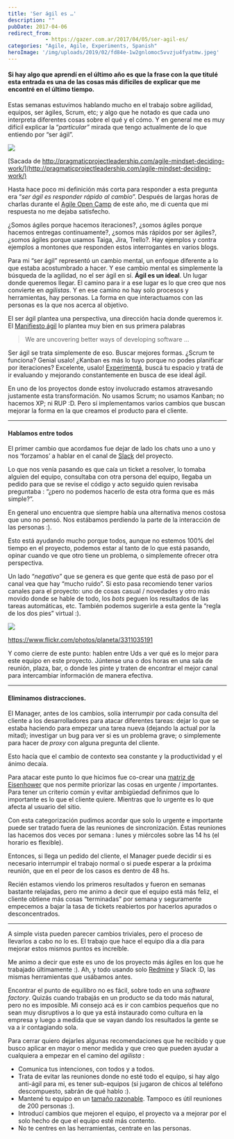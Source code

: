 ```yaml
---
title: 'Ser ágil es …'
description: ""
pubDate: 2017-04-06
redirect_from: 
            - https://gazer.com.ar/2017/04/05/ser-agil-es/
categories: "Agile, Agile, Experiments, Spanish"
heroImage: '/img/uploads/2019/02/fd84e-1w2gnlomoc5vvzju4fyatmw.jpeg'
---
```

#### Si hay algo que aprendí en el último año es que la frase con la que titulé esta entrada es una de las cosas más difíciles de explicar que me encontré en el último tiempo.

Estas semanas estuvimos hablando mucho en el trabajo sobre agilidad, equipos, ser ágiles, Scrum, etc; y algo que he notado es que cada uno interpreta diferentes cosas sobre el qué y el cómo. Y en general me es muy difícil explicar la “_particular”_ mirada que tengo actualmente de lo que entiendo por “ser ágil”.

![](/img/uploads/2019/02/fd84e-1w2gnlomoc5vvzju4fyatmw.jpeg)

[Sacada de http://pragmaticprojectleadership.com/agile-mindset-deciding-work/](http://pragmaticprojectleadership.com/agile-mindset-deciding-work/)

Hasta hace poco mi definición más corta para responder a esta pregunta era “_ser ágil es responder rápido al cambio_”. Después de largas horas de charlas durante el [Agile Open Camp](http://agileopencamp.com.ar/) de este año, me di cuenta que mi respuesta no me dejaba satisfecho.

¿Somos ágiles porque hacemos iteraciones?, ¿somos ágiles porque hacemos entregas continuamente?, ¿somos más rápidos por ser ágiles?, ¿somos ágiles porque usamos Taiga, Jira, Trello?. Hay ejemplos y contra ejemplos a montones que responden estos interrogantes en varios blogs.

Para mi “ser ágil” representó un cambio mental, un enfoque diferente a lo que estaba acostumbrado a hacer. Y ese cambio mental es simplemente la búsqueda de la agilidad, no el ser ágil en sí. **Ágil es un ideal**. Un lugar donde queremos llegar. El camino para ir a ese lugar es lo que creo que nos convierte en _agilistas_. Y en ese camino no hay solo procesos y herramientas, hay personas. La forma en que interactuamos con las personas es la que nos acerca al objetivo.

El ser ágil plantea una perspectiva, una dirección hacia donde queremos ir. El [Manifiesto ágil](http://agilemanifesto.org/iso/es/manifesto.html) lo plantea muy bien en sus primera palabras

> We are uncovering better ways of developing software …

Ser ágil se trata simplemente de eso. Buscar mejores formas. ¿Scrum te funciona? Genial usalo! ¿Kanban es más lo tuyo porque no podes planificar por iteraciones? Excelente, usalo! [Experimentá](https://gazer.com.ar/2017/03/21/no-experimentes/), buscá tu espacio y tratá de ir evaluando y mejorando constantemente en busca de ese ideal ágil.

En uno de los proyectos donde estoy involucrado estamos atravesando justamente esta transformación. No usamos Scrum; no usamos Kanban; no hacemos XP; ni RUP :D. Pero sí implementamos varios cambios que buscan mejorar la forma en la que creamos el producto para el cliente.

---

#### Hablamos entre todos

El primer cambio que acordamos fue dejar de lado los chats uno a uno y nos ‘forzamos’ a hablar en el canal de [Slack](http://slack.com/) del proyecto.

Lo que nos venía pasando es que caía un ticket a resolver, lo tomaba alguien del equipo, consultaba con otra persona del equipo, llegaba un pedido para que se revise el código y acto seguido quien revisaba preguntaba : “¿pero no podemos hacerlo de esta otra forma que es más simple?”.

En general uno encuentra que siempre había una alternativa menos costosa que uno no pensó. Nos estábamos perdiendo la parte de la interacción de las personas :).

Esto está ayudando mucho porque todos, aunque no estemos 100% del tiempo en el proyecto, podemos estar al tanto de lo que está pasando, opinar cuando ve que otro tiene un problema, o simplemente ofrecer otra perspectiva.

Un lado “_negativo_” que se genera es que gente que está de paso por el canal vea que hay “mucho ruido”. Si esto pasa recomiendo tener varios canales para el proyecto: uno de cosas casual / novedades y otro más movido donde se hable de todo, los _bots_ peguen los resultados de las tareas automáticas, etc. También podemos sugerirle a esta gente la “regla de los dos pies” virtual :).

![](/img/uploads/2019/02/3243a-1_zs4evazbt-q6ybnz9hiwg.jpeg)

<https://www.flickr.com/photos/planeta/3311035191>

Y como cierre de este punto: hablen entre Uds a ver qué es lo mejor para este equipo en este proyecto. Júntense una o dos horas en una sala de reunión, plaza, bar, o donde les pinte y traten de encontrar el mejor canal para intercambiar información de manera efectiva.

---

#### Eliminamos distracciones.

El Manager, antes de los cambios, solía interrumpir por cada consulta del cliente a los desarrolladores para atacar diferentes tareas: dejar lo que se estaba haciendo para empezar una tarea nueva (dejando la actual por la mitad); investigar un bug para ver si es un problema grave; o simplemente para hacer de _proxy_ con alguna pregunta del cliente.

Esto hacía que el cambio de contexto sea constante y la productividad y el ánimo decaía.

Para atacar este punto lo que hicimos fue co-crear una [matriz de Eisenhower](https://facilethings.com/blog/es/time-management-matrix) que nos permite priorizar las cosas en urgente / importantes. Para tener un criterio común y evitar ambigüedad definimos que lo importante es lo que el cliente quiere. Mientras que lo urgente es lo que afecta al usuario del sitio.

Con esta categorización pudimos acordar que solo lo urgente e importante puede ser tratado fuera de las reuniones de sincronización. Éstas reuniones las hacemos dos veces por semana : lunes y miércoles sobre las 14 hs (el horario es flexible).

Entonces, si llega un pedido del cliente, el Manager puede decidir si es necesario interrumpir el trabajo normal o si puede esperar a la próxima reunión, que en el peor de los casos es dentro de 48 hs.

Recién estamos viendo los primeros resultados y fueron en semanas bastante relajadas, pero me animo a decir que el equipo está más feliz, el cliente obtiene más cosas “terminadas” por semana y seguramente empecemos a bajar la tasa de tickets reabiertos por hacerlos apurados o desconcentrados.

---

A simple vista pueden parecer cambios triviales, pero el proceso de llevarlos a cabo no lo es. El trabajo que hace el equipo día a día para mejorar estos mismos puntos es increíble.

Me animo a decir que este es uno de los proyecto más ágiles en los que he trabajado últimamente :). Ah, y todo usando solo [Redmine](http://www.redmine.org/) y Slack :D, las mismas herramientas que usábamos antes.

Encontrar el punto de equilibro no es fácil, sobre todo en una _software factory_. Quizás cuando trabajás en un producto se da todo más natural, pero no es imposible. Mi consejo acá es ir con cambios pequeños que no sean muy disruptivos a lo que ya está instaurado como cultura en la empresa y luego a medida que se vayan dando los resultados la gente se va a ir contagiando sola.

Para cerrar quiero dejarles algunas recomendaciones que he recibido y que busco aplicar en mayor o menor medida y que creo que pueden ayudar a cualquiera a empezar en el camino del _agilista_ :

- Comunica tus intenciones, con todos y a todos.
- Trata de evitar las reuniones donde no esté todo el equipo, si hay algo anti-ágil para mi, es tener sub-equipos (si jugaron de chicos al teléfono descompuesto, sabrán de qué hablo :).
- Mantené tu equipo en un [tamaño razonable](https://en.wikipedia.org/wiki/The_Magical_Number_Seven,_Plus_or_Minus_Two). Tampoco es útil reuniones de 200 personas :).
- Introducí cambios que mejoren el equipo, el proyecto va a mejorar por el solo hecho de que el equipo esté más contento.
- No te centres en las herramientas, centrate en las personas.
